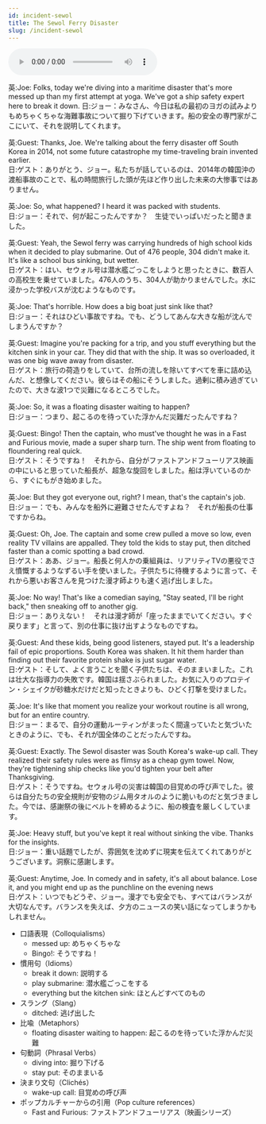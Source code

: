 ```yaml
---
id: incident-sewol
title: The Sewol Ferry Disaster
slug: /incident-sewol
---
```


<audio controls src="audio/incident-sewol.mp3"></audio>


<Tabs>
  <TabItem value="text" label="英文">
英:Joe: Folks, today we're diving into a maritime disaster that's more messed up than my first attempt at yoga. We've got a ship safety expert here to break it down.  
日:ジョー：みなさん、今日は私の最初のヨガの試みよりもめちゃくちゃな海難事故について掘り下げていきます。船の安全の専門家がここにいて、それを説明してくれます。

英:Guest: Thanks, Joe. We're talking about the ferry disaster off South Korea in 2014, not some future catastrophe my time-traveling brain invented earlier.  
日:ゲスト：ありがとう、ジョー。私たちが話しているのは、2014年の韓国沖の渡船事故のことで、私の時間旅行した頭が先ほど作り出した未来の大惨事ではありません。

英:Joe: So, what happened? I heard it was packed with students.  
日:ジョー：それで、何が起こったんですか？　生徒でいっぱいだったと聞きました。

英:Guest: Yeah, the Sewol ferry was carrying hundreds of high school kids when it decided to play submarine. Out of 476 people, 304 didn't make it. It's like a school bus sinking, but wetter.  
日:ゲスト：はい、セウォル号は潜水艦ごっこをしようと思ったときに、数百人の高校生を乗せていました。476人のうち、304人が助かりませんでした。水に浸かった学校バスが沈むようなものです。

英:Joe: That's horrible. How does a big boat just sink like that?  
日:ジョー：それはひどい事故ですね。でも、どうしてあんな大きな船が沈んでしまうんですか？

英:Guest: Imagine you're packing for a trip, and you stuff everything but the kitchen sink in your car. They did that with the ship. It was so overloaded, it was one big wave away from disaster.  
日:ゲスト：旅行の荷造りをしていて、台所の流しを除いてすべてを車に詰め込んだ、と想像してください。彼らはその船にそうしました。過剰に積み過ぎていたので、大きな波1つで災難になるところでした。

英:Joe: So, it was a floating disaster waiting to happen?  
日:ジョー：つまり、起こるのを待っていた浮かんだ災難だったんですね？

英:Guest: Bingo! Then the captain, who must've thought he was in a Fast and Furious movie, made a super sharp turn. The ship went from floating to floundering real quick.  
日:ゲスト：そうですね！　それから、自分がファストアンドフューリアス映画の中にいると思っていた船長が、超急な旋回をしました。船は浮いているのから、すぐにもがき始めました。

英:Joe: But they got everyone out, right? I mean, that's the captain's job.  
日:ジョー：でも、みんなを船外に避難させたんですよね？　それが船長の仕事ですからね。

英:Guest: Oh, Joe. The captain and some crew pulled a move so low, even reality TV villains are appalled. They told the kids to stay put, then ditched faster than a comic spotting a bad crowd.  
日:ゲスト：ああ、ジョー。船長と何人かの乗組員は、リアリティTVの悪役でさえ憤慨するようなずるい手を使いました。子供たちに待機するように言って、それから悪いお客さんを見つけた漫才師よりも速く逃げ出しました。

英:Joe: No way! That's like a comedian saying, "Stay seated, I'll be right back," then sneaking off to another gig.  
日:ジョー：ありえない！　それは漫才師が「座ったままでいてください。すぐ戻ります」と言って、別の仕事に抜け出すようなものですね。

英:Guest: And these kids, being good listeners, stayed put. It's a leadership fail of epic proportions. South Korea was shaken. It hit them harder than finding out their favorite protein shake is just sugar water.  
日:ゲスト：そして、よく言うことを聞く子供たちは、そのままいました。これは壮大な指導力の失敗です。韓国は揺さぶられました。お気に入りのプロテイン・シェイクが砂糖水だけだと知ったときよりも、ひどく打撃を受けました。

英:Joe: It's like that moment you realize your workout routine is all wrong, but for an entire country.  
日:ジョー：まるで、自分の運動ルーティンがまったく間違っていたと気づいたときのように、でも、それが国全体のことだったんですね。

英:Guest: Exactly. The Sewol disaster was South Korea's wake-up call. They realized their safety rules were as flimsy as a cheap gym towel. Now, they're tightening ship checks like you'd tighten your belt after Thanksgiving.  
日:ゲスト：そうですね。セウォル号の災害は韓国の目覚めの呼び声でした。彼らは自分たちの安全規則が安物のジム用タオルのように脆いものだと気づきました。今では、感謝祭の後にベルトを締めるように、船の検査を厳しくしています。

英:Joe: Heavy stuff, but you've kept it real without sinking the vibe. Thanks for the insights.  
日:ジョー：重い話題でしたが、雰囲気を沈めずに現実を伝えてくれてありがとうございます。洞察に感謝します。

英:Guest: Anytime, Joe. In comedy and in safety, it's all about balance. Lose it, and you might end up as the punchline on the evening news  
日:ゲスト：いつでもどうぞ、ジョー。漫才でも安全でも、すべてはバランスが大切なんです。バランスを失えば、夕方のニュースの笑い話になってしまうかもしれません。
  </TabItem>
  <TabItem value="word list" label="単語">
  - 口語表現（Colloquialisms）
      - messed up: めちゃくちゃな
      - Bingo!: そうですね！
  - 慣用句（Idioms）
      - break it down: 説明する
      - play submarine: 潜水艦ごっこをする
      - everything but the kitchen sink: ほとんどすべてのもの
  - スラング（Slang）
      - ditched: 逃げ出した
  - 比喩（Metaphors）
      - floating disaster waiting to happen: 起こるのを待っていた浮かんだ災難
  - 句動詞（Phrasal Verbs）
      - diving into: 掘り下げる
      - stay put: そのままいる
  - 決まり文句（Clichés）
      - wake-up call: 目覚めの呼び声
  - ポップカルチャーからの引用（Pop culture references）
      - Fast and Furious: ファストアンドフューリアス（映画シリーズ）
  </TabItem>
</Tabs>